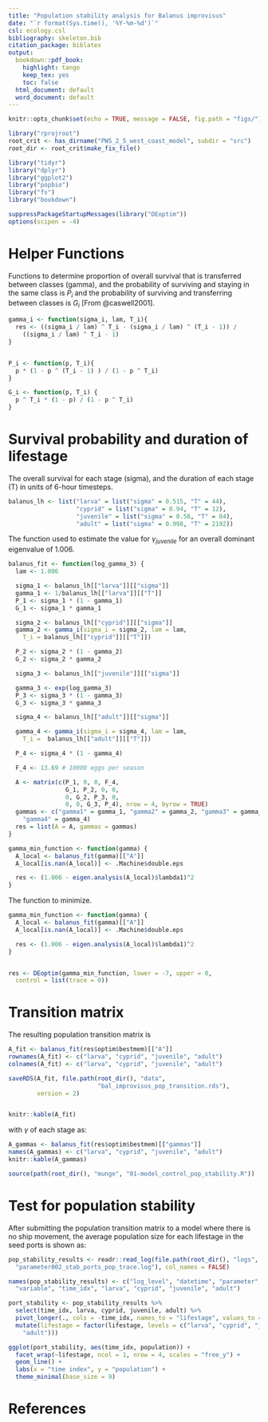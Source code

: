 ```yaml
---
title: "Population stability analysis for Balanus improvisus"
date: "`r format(Sys.time(), '%Y-%m-%d')`"
csl: ecology.csl
bibliography: skeleton.bib
citation_package: biblatex
output:
  bookdown::pdf_book:
    highlight: tango
    keep_tex: yes
    toc: false
  html_document: default
  word_document: default
---
```



```r
knitr::opts_chunk$set(echo = TRUE, message = FALSE, fig.path = "figs/")

library("rprojroot")
root_crit <- has_dirname("PWS_2_5_west_coast_model", subdir = "src")
root_dir <- root_crit$make_fix_file()

library("tidyr")
library("dplyr")
library("ggplot2")
library("popbio")
library("fs")
library("bookdown")

suppressPackageStartupMessages(library("DEoptim"))
options(scipen = -4)
```

# Helper Functions 

Functions to determine proportion of overall survival that is transferred between
classes (gamma), and the probability of surviving and staying in the same class is
$P_i$ and the probability of surviving and transferring between classes is $G_i$
 [From @caswell2001].

```r
gamma_i <- function(sigma_i, lam, T_i){
  res <- ((sigma_i / lam) ^ T_i - (sigma_i / lam) ^ (T_i - 1)) /
    ((sigma_i / lam) ^ T_i - 1)
}


P_i <- function(p, T_i){
  p * (1 - p ^ (T_i - 1) ) / (1 - p ^ T_i)
}

G_i <- function(p, T_i) {
  p ^ T_i * (1 - p) / (1 - p ^ T_i)
}

```
# Survival probability and duration of lifestage

The overall survival for each stage (sigma), and the duration of each stage
(T) in units of 6-hour timesteps.
```r
balanus_lh <- list("larva" = list("sigma" = 0.515, "T" = 44),
                   "cyprid" = list("sigma" = 0.94, "T" = 12),
                   "juvenile" = list("sigma" = 0.58, "T" = 84),
                   "adult" = list("sigma" = 0.998, "T" = 2192))
```


The function used to estimate the value for $\gamma_{juvenile}$ for an overall
dominant eigenvalue of 1.006.

```r
balanus_fit <- function(log_gamma_3) {
  lam <- 1.006

  sigma_1 <- balanus_lh[["larva"]][["sigma"]]
  gamma_1 <- 1/balanus_lh[["larva"]][["T"]]
  P_1 <- sigma_1 * (1 - gamma_1)
  G_1 <- sigma_1 * gamma_1

  sigma_2 <- balanus_lh[["cyprid"]][["sigma"]]
  gamma_2 <- gamma_i(sigma_i = sigma_2, lam = lam,
    T_i = balanus_lh[["cyprid"]][["T"]])

  P_2 <- sigma_2 * (1 - gamma_2)
  G_2 <- sigma_2 * gamma_2

  sigma_3 <- balanus_lh[["juvenile"]][["sigma"]]

  gamma_3 <- exp(log_gamma_3)
  P_3 <- sigma_3 * (1 - gamma_3)
  G_3 <- sigma_3 * gamma_3

  sigma_4 <- balanus_lh[["adult"]][["sigma"]]

  gamma_4 <- gamma_i(sigma_i = sigma_4, lam = lam,
  	T_i =  balanus_lh[["adult"]][["T"]])

  P_4 <- sigma_4 * (1 - gamma_4)

  F_4 <- 13.69 # 10000 eggs per season

  A <- matrix(c(P_1, 0, 0, F_4,
                G_1, P_2, 0, 0,
                0, G_2, P_3, 0,
                0, 0, G_3, P_4), nrow = 4, byrow = TRUE)
  gammas <- c("gamma1" = gamma_1, "gamma2" = gamma_2, "gamma3" = gamma_3,
    "gamma4" = gamma_4)
  res = list(A = A, gammas = gammas)
}
```


```r
gamma_min_function <- function(gamma) {
  A_local <- balanus_fit(gamma)[["A"]]
  A_local[is.nan(A_local)] <- .Machine$double.eps

  res <- (1.006 - eigen.analysis(A_local)$lambda1)^2
}

```

The function to minimize.
```r

gamma_min_function <- function(gamma) {
  A_local <- balanus_fit(gamma)[["A"]]
  A_local[is.nan(A_local)] <- .Machine$double.eps

  res <- (1.006 - eigen.analysis(A_local)$lambda1)^2
}


res <- DEoptim(gamma_min_function, lower = -7, upper = 0,
  control = list(trace = 0))
```
# Transition matrix

The resulting population transition matrix is

```r
A_fit <- balanus_fit(res$optim$bestmem)[["A"]]
rownames(A_fit) <- c("larva", "cyprid", "juvenile", "adult")
colnames(A_fit) <- c("larva", "cyprid", "juvenile", "adult")

saveRDS(A_fit, file.path(root_dir(), "data",
                         "bal_improvisus_pop_transition.rds"),
        version = 2)


knitr::kable(A_fit)
```

with $\gamma$ of each stage as:

```r
A_gammas <- balanus_fit(res$optim$bestmem)[["gammas"]]
names(A_gammas) <- c("larva", "cyprid", "juvenile", "adult")
knitr::kable(A_gammas)
```

```r
source(path(root_dir(), "munge", "01-model_control_pop_stability.R"))

```
# Test for population stability

After submitting the population transition matrix to a model where there is
no ship movement, the average population size for each lifestage in the seed
ports is shown as:

```r

pop_stability_results <- readr::read_log(file.path(root_dir(), "logs",
  "parameter002_stab_ports_pop_trace.log"), col_names = FALSE)

names(pop_stability_results) <- c("log_level", "datetime", "parameter",
  "variable", "time_idx", "larva", "cyprid", "juvenile", "adult")

port_stability <- pop_stability_results %>%
  select(time_idx, larva, cyprid, juvenile, adult) %>%
  pivot_longer(., cols = -time_idx, names_to = "lifestage", values_to = "population") %>%
  mutate(lifestage = factor(lifestage, levels = c("larva", "cyprid", "juvenile",
    "adult")))

ggplot(port_stability, aes(time_idx, population)) +
  facet_wrap(~lifestage, ncol = 1, nrow = 4, scales = "free_y") +
  geom_line() +
  labs(x = "time index", y = "population") +
  theme_minimal(base_size = 9)

```

# References
